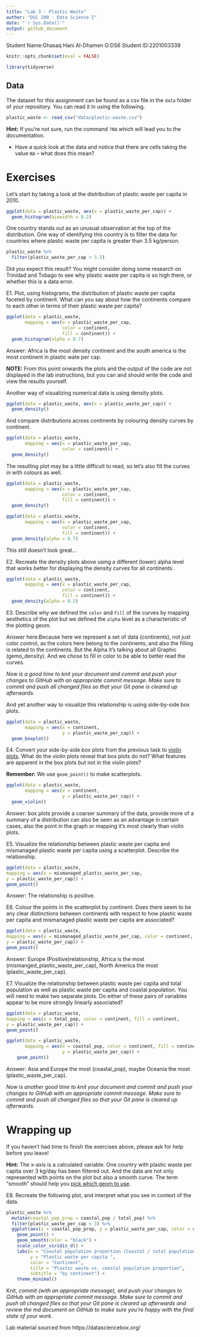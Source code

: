 ```yaml
---
title: "Lab 3 - Plastic Waste"
author: "DSC 200 - Data Science I"
date: "`r Sys.Date()`"
output: github_document
---
```


Student Name:Ghasaq Hani Al-Dhamen
G:DS6
Student ID:2201003339

```r
knitr::opts_chunk$set(eval = FALSE)
```


```r
library(tidyverse)
```

## Data

The dataset for this assignment can be found as a csv file in the `data` folder of your repository.
You can read it in using the following.

```r
plastic_waste <- read_csv("data/plastic-waste.csv")
```


**Hint:** If you're not sure, run the command `?NA` which will lead you to the documentation.


-   Have a quick look at the data and notice that there are cells taking the value `NA` -- what does this mean?

# Exercises

Let's start by taking a look at the distribution of plastic waste per capita in 2010.

```r
ggplot(data = plastic_waste, aes(x = plastic_waste_per_cap)) +
  geom_histogram(binwidth = 0.2)
```

One country stands out as an unusual observation at the top of the distribution.
One way of identifying this country is to filter the data for countries where plastic waste per capita is greater than 3.5 kg/person.

```r
plastic_waste %>%
  filter(plastic_waste_per_cap > 3.5)
```

Did you expect this result?
You might consider doing some research on Trinidad and Tobago to see why plastic waste per capita is so high there, or whether this is a data error.

E1.  Plot, using histograms, the distribution of plastic waste per capita faceted by continent. What can you say about how the continents compare to each other in terms of their plastic waste per capita?
```r
ggplot(data = plastic_waste, 
       mapping = aes(x = plastic_waste_per_cap, 
                     color = continent, 
                     fill = continent)) +
  geom_histogram(alpha = 0.7)
```
Answer: Africa is the most density continent and the south america is the most continent in plastic wate per cap.

**NOTE:** From this point onwards the plots and the output of the code are not displayed in the lab instructions, but you can and should write the code and view the results yourself.


Another way of visualizing numerical data is using density plots.

```r
ggplot(data = plastic_waste, aes(x = plastic_waste_per_cap)) +
  geom_density()
```

And compare distributions across continents by colouring density curves by continent.

```r
ggplot(data = plastic_waste, 
       mapping = aes(x = plastic_waste_per_cap, 
                     color = continent)) +
  geom_density()
```

The resulting plot may be a little difficult to read, so let's also fill the curves in with colours as well.

```r
ggplot(data = plastic_waste, 
       mapping = aes(x = plastic_waste_per_cap, 
                     color = continent, 
                     fill = continent)) +
  geom_density()
```



```r
ggplot(data = plastic_waste, 
       mapping = aes(x = plastic_waste_per_cap, 
                     color = continent, 
                     fill = continent)) +
  geom_density(alpha = 0.7)
```

This still doesn't look great...

E2.  Recreate the density plots above using a different (lower) alpha level that works better for displaying the density curves for all continents.
```r
ggplot(data = plastic_waste, 
       mapping = aes(x = plastic_waste_per_cap, 
                     color = continent, 
                     fill = continent)) +
  geom_density(alpha = 0.2)
```

E3.  Describe why we defined the `color` and `fill` of the curves by mapping aesthetics of the plot but we defined the `alpha` level as a characteristic of the plotting geom.

Answer here:Because here we represent a set of data (continents), not just color control, as the colors here belong to the continents, and also the filling is related to the continents. But the Alpha it's talking about all Graphic (gemo_density).
And we chose to fill in color to be able to better read the curves.

*Now is a good time to knit your document and commit and push your changes to GitHub with an appropriate commit message. Make sure to commit and push all changed files so that your Git pane is cleared up afterwards.*

And yet another way to visualize this relationship is using side-by-side box plots.

```r
ggplot(data = plastic_waste, 
       mapping = aes(x = continent, 
                     y = plastic_waste_per_cap)) +
  geom_boxplot()
```

E4.  Convert your side-by-side box plots from the previous task to [violin plots](http://ggplot2.tidyverse.org/reference/geom_violin.html). What do the violin plots reveal that box plots do not? What features are apparent in the box plots but not in the violin plots?


**Remember:** We use `geom_point()` to make scatterplots.
```r
ggplot(data = plastic_waste, 
       mapping = aes(x = continent, 
                     y = plastic_waste_per_cap)) +
  geom_violin()
```
Answer: box plots provide a coarser summary of the data, provide more of a summary of a distribution can also be seen as an advantage in certain cases, also the point in the graph or mapping it's most clearly than violin plots.

E5.  Visualize the relationship between plastic waste per capita and mismanaged plastic waste per capita using a scatterplot.
    Describe the relationship.
    
```r
ggplot(data = plastic_waste,
mapping = aes(x = mismanaged_plastic_waste_per_cap,
y = plastic_waste_per_cap)) +
geom_point()
```
Answer: The relationship is positive.

E6.  Colour the points in the scatterplot by continent.
    Does there seem to be any clear distinctions between continents with respect to how plastic waste per capita and mismanaged plastic waste per capita are associated?
    
```r
ggplot(data = plastic_waste,
mapping = aes(x = mismanaged_plastic_waste_per_cap, color = continent, fill = continent, 
y = plastic_waste_per_cap)) +
geom_point()
```
Answer: Europe (Positive)relationship, Africa is the most (mismanged_plastic_waste_per_cap), North America the most (plastic_waste_per_cap).

E7.  Visualize the relationship between plastic waste per capita and total population as well as plastic waste per capita and coastal population.
    You will need to make two separate plots.
    Do either of these pairs of variables appear to be more strongly linearly associated?

```r
ggplot(data = plastic_waste,
mapping = aes(x = total_pop, color = continent, fill = continent, 
y = plastic_waste_per_cap)) +
geom_point()
```

```r
ggplot(data = plastic_waste,
       mapping = aes(x = coastal_pop, color = continent, fill = continent, 
                     y = plastic_waste_per_cap)) +
    geom_point()
```
Answer: Asia and Europe the most (coastal_pop), maybe Oceania the most (plastic_waste_per_cap).

*Now is another good time to knit your document and commit and push your changes to GitHub with an appropriate commit message. Make sure to commit and push all changed files so that your Git pane is cleared up afterwards.*

# Wrapping up

If you haven't had time to finish the exercises above, please ask for help before you leave!


**Hint:** The x-axis is a calculated variable. One country with plastic waste per capita over 3 kg/day has been filtered out. And the data are not only represented with points on the plot but also a smooth curve. The term "smooth" should help you [pick which geom to use](https://ggplot2.tidyverse.org/reference/index.html#section-geoms).


E8.  Recreate the following plot, and interpret what you see in context of the data.

```r
plastic_waste %>% 
  mutate(coastal_pop_prop = coastal_pop / total_pop) %>%
  filter(plastic_waste_per_cap < 3) %>%
  ggplot(aes(x = coastal_pop_prop, y = plastic_waste_per_cap, color = continent)) + 
    geom_point() +
    geom_smooth(color = "black") +
    scale_color_viridis_d() +
    labs(x = "Coastal population proportion (Coastal / total population)", 
         y = "Plastic waste per capita ", 
         color = "Continent",
         title = "Plastic waste vs. coastal population proportion",
         subtitle = "by continent") +
    theme_minimal()
```

Knit, *commit (with an appropriate message), and push your changes to GitHub with an appropriate commit message. Make sure to commit and push all changed files so that your Git pane is cleared up afterwards and review the md document on GitHub to make sure you're happy with the final state of your work.*

Lab material sourced from https://datasciencebox.org/